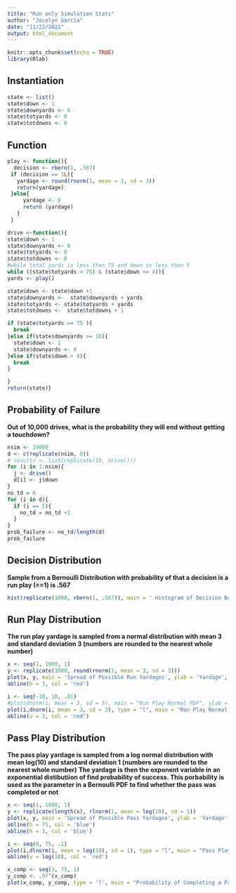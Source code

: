 ```yaml
---
title: "Run only Simulation Stats"
author: "Jocelyn Garcia"
date: "11/22/2021"
output: html_document
---
```


```r
knitr::opts_chunk$set(echo = TRUE)
library(Rlab)
```

## Instantiation

```r
state <- list()
state$down <- 1 
state$downyards <- 0 
state$totyards <- 0 
state$totdowns <- 0 
```

## Function
```r
play <- function(){
  decision <- rbern(1, .567)
 if (decision == 1L){
   yardage <- round(rnorm(1, mean = 3, sd = 3))
   return(yardage)
 }else{ 
     yardage <- 0 
     return (yardage)
   }
 }

drive <-function(){
state$down <- 1 
state$downyards <- 0 
state$totyards <- 0 
state$totdowns <- 0 
#while total yards is less than 75 and down is less than 5
while ((state$totyards < 75) & (state$down <= 4)){
yards <- play()

state$down <- state$down +1 
state$downyards <-  state$downyards + yards
state$totyards <- state$totyards + yards
state$totdowns <-  state$totdowns + 1

if (state$totyards >= 75 ){
  break
}else if(state$downyards >= 10){
  state$down <- 1
  state$downyards <- 0
}else if(state$down > 4){
  break
}

}
return(state)}
```

## Probability of Failure
**Out of 10,000 drives, what is the probability they will end without getting a touchdown?**

```r
nsim <- 10000
d <- c(replicate(nsim, 0))
# results <- list(replicate(10, drive()))
for (i in 1:nsim){
  j <- drive()
  d[i] <- j$down
}
no_td = 0
for (i in d){
  if (i == 5){
    no_td = no_td +1
  }
}
prob_failure <- no_td/length(d)
prob_failure
```

## Decision Distribution

**Sample from a Bernoulli Distribution with probability of that a decision is a run play (==1) is .567**

```r

hist(replicate(1000, rbern(1, .567)), main = ' Histogram of Decision Bermoulli', xlab = 'Decision (1 == Run Play)')

```

## Run Play Distribution
**The run play yardage is sampled from a normal distribution with mean 3 and standard deviation 3 (numbers are rounded to the nearest whole number)**

```r
x <- seq(1, 1000, 1)
y <- replicate(1000, round(rnorm(1, mean = 3, sd = 3)))
plot(x, y, main = 'Spread of Possible Run Yardages', ylab = 'Yardage', xlab = 'Play Number')
abline(h = 3, col = 'red')

i <- seq(-10, 10, .01)
#plot(dnorm(i, mean = 3, sd = 3), main = "Run Play Normal PDF", ylab = 'Density')
plot(i,dnorm(i, mean = 3, sd = 3), type = "l", main = "Run Play Normal PDF", lwd = 2, xlab = "", ylab = 'Density')
abline(v = 3, col = 'red')
```


## Pass Play Distribution
**The pass play yardage is sampled from a log normal distribution with mean log(10) and standard deviation 1 (numbers are rounded to the nearest whole number)**
**The yardage is then the exponent variable in an exponential distibutiion of find probability of success. This porbability is used as the parameter in a Bernoulli PDF to find whether the pass was completed or not**
```r

x <- seq(1, 1000, 1)
y <- replicate(length(x), rlnorm(1, mean = log(10), sd = 1))
plot(x, y, main = 'Spread of Possible Pass Yardages', ylab = 'Yardage', xlab = 'Play Number', ylim = c(0, 75))
abline(h = 75, col = 'blue')
abline(h = 3, col = 'blue')

i <- seq(0, 75, .1)
plot(i,dlnorm(i, mean = log(10), sd = 1), type = "l", main = "Pass Play Log - Normal PDF", lwd = 2, xlab = "", ylab = 'Density', xlim = c(0, 70))
abline(v = log(10), col = 'red')

x_comp <- seq(3, 75, 1)
y_comp <- .97^(x_comp)
plot(x_comp, y_comp, type = 'l', main = "Probability of Completing a Pass Given its Length", xlab = "Yardage", ylab = "Completion Probability")

```





